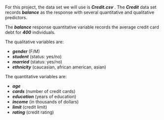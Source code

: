 For this project, the data set we will use is _**Credit.csv**_ . The _**Credit**_ data set records _**balance**_ as the response with several quantitative and qualitative predictors.  
  
The _**balance**_ response quantitative variable records the average credit card debt for _**400**_ individuals.
  
The qualitative variables are:  

* _**gender**_  (F/M)
* _**student**_ (status: yes/no) 
* _**married**_  (status: yes/no)
* _**ethnicity**_  (caucasian, african american, asian)


The quantitative variables are:  

* _**age**_  
* _**cards**_ (number of credit cards)  
* _**education**_  (years of education)
* _**income**_  (in thousands of dollars)
* _**limit**_  (credit limit)
* _**rating**_ (credit rating)